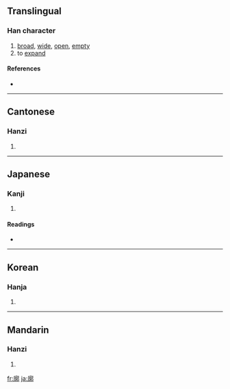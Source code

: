 {{see|廓}}
==Translingual==

===Han character===
{{Han char|rn=53|rad=广|as=11|sn=14|four=0022<sub>7</sub>|canj=戈卜木中 (IYDL)}}

# [[broad]], [[wide]], [[open]], [[empty]]
# to [[expand]]

====References====
* {{Han ref|kx=0350.010|dkj=09461|dj=0661.040|hdz=20895.130|uh=5ED3|ud=24275|bh=B9F8|bd=47608}}

----

==Cantonese==

===Hanzi===
{{yue-hanzi|jyut=|y=gwok3, kwok3}}

# {{defn|Cantonese}}

----

==Japanese==

===Kanji===
{{ja-kanji|grade=|rs=广11}}

# {{defn|Japanese}}

====Readings====
* {{ja-readings|on=[[かく]] (kaku)|kun=[[とりで]] (toride), [[くるわ]] (kuruwa)}}

----

==Korean==

===Hanja===
{{ko-hanja|hangeul=[[곽]], [[확]]|rv=gwak, hwak|mr=kwak, hwak}}

# {{defn|Korean}}

----

==Mandarin==

===Hanzi===
{{cmn-hanzi|pin=[[kuò]] ([[kuo4]])|wg=k'uo<sup>4</sup>}}

# {{defn|Mandarin}}

[[fr:廓]]
[[ja:廓]]
